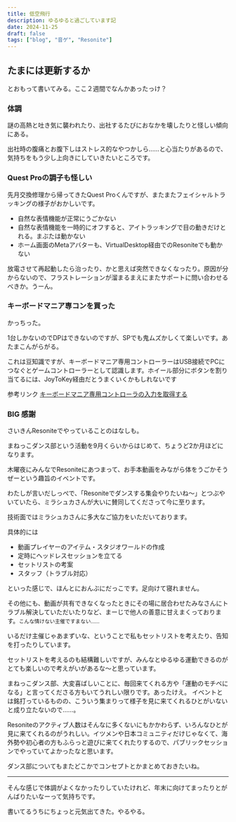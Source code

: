 ```yaml
---
title: 低空飛行
description: ゆるゆると過ごしています記
date: 2024-11-25
draft: false
tags: ["blog", "音ゲ", "Resonite"]
---
```



## たまには更新するか

とおもって書いてみる。ここ２週間でなんかあったっけ？

### 体調

謎の高熱と吐き気に襲われたり、出社するたびにおなかを壊したりと怪しい傾向にある。

出社時の腹痛とお腹下しはストレス的なやつかしら……と心当たりがあるので、気持ちをもう少し上向きにしていきたいところです。

### Quest Proの調子も怪しい

先月交換修理から帰ってきたQuest Proくんですが、またまたフェイシャルトラッキングの様子がおかしいです。

- 自然な表情機能が正常にうごかない
- 自然な表情機能を一時的にオフすると、アイトラッキングで目の動きだけとれる。まぶたは動かない
- ホーム画面のMetaアバターも、VirtualDesktop経由でのResoniteでも動かない

放電させて再起動したら治ったり、かと思えば突然できなくなったり。原因が分からないので、フラストレーションが溜まるまえにまたサポートに問い合わせるべきか。うーん。

### キーボードマニア専コンを買った

かっちった。

<Fig caption="箱なし説明書なしだったけど状態がよかった">
  <Misskey noteId="a065u2eaga" UUID="bb87b392-580f-452f-beb8-fac0002a7639" />
</Fig>

<Fig caption="机きったな">
  <Misskey noteId="a06trdrele" UUID="a98c99b6-472b-48d7-a8ea-d77eff9c9235" />
</Fig>

1台しかないのでDPはできないのですが、SPでも鬼ムズかしくて楽しいです。あたまこんがらがる。

これは豆知識ですが、キーボードマニア専用コントローラーはUSB接続でPCにつなぐとゲームコントローラーとして認識します。ホイール部分にボタンを割り当てるには、JoyToKey経由だとうまくいくかもしれないです

参考リンク
[キーボードマニア専用コントローラの入力を取得する](https://uchitsukushi2.hatenablog.jp/entry/2016/10/09/124857)

### BIG 感謝

さいきんResoniteでやっていることのはなしも。

<Fig caption="お試し回の告知">
  <Misskey noteId="9y0myoc9yi" UUID="3a617521-9896-4d0a-9833-c34008b2dfdf" />
</Fig>

まねっこダンス部という活動を9月くらいからはじめて、ちょうど2か月ほどになります。

木曜夜にみんなでResoniteにあつまって、お手本動画をみながら体をうごかそうぜーという趣旨のイベントです。

わたしが言いだしっぺで、「Resoniteでダンスする集会やりたいね～」とつぶやいていたら、ミラシュカさんが大いに賛同してくださって今に至ります。

技術面ではミラシュカさんに多大なご協力をいただいております。

具体的には

- 動画プレイヤーのアイテム・スタジオワールドの作成
- 定時にヘッドレスセッションを立てる
- セットリストの考案
- スタッフ（トラブル対応）

といった感じで、ほんとにおんぶにだっこです。足向けて寝れません。

その他にも、動画が共有できなくなったときにその場に居合わせたみなさんにトラブル解決していただいたりなど、まーじで他人の善意に甘えまくっております。<small>こんな情けない主催ですまない……</small>

いるだけ主催じゃあまずいな、ということで私もセットリストを考えたり、告知を打ったりしています。

セットリストを考えるのも結構難しいですが、みんなとゆるゆる運動できるのがとても楽しいので考えがいがあるな～と思っています。

<Misskey noteId="a0uuoh474y" UUID="881c273c-5ae0-4e2a-879a-1af7dd758733" />

まねっこダンス部、大変喜ばしいことに、毎回来てくれる方や「運動のモチベになる」と言ってくださる方もいてうれしい限りです。あったけえ。
イベントとは銘打っているものの、こういう集まりって様子を見に来てくれるひとがいないと成り立たないので……。

Resoniteのアクティブ人数はそんなに多くないにもかかわらず、いろんなひとが見に来てくれるのがうれしい。イツメンや日本コミュニティだけじゃなくて、海外勢や初心者の方もふらっと遊びに来てくれたりするので、パブリックセッションでやっていてよかったなと思います。

ダンス部についてもまたどこかでコンセプトとかまとめておきたいね。

---

そんな感じで体調がよくなかったりしていたけれど、年末に向けてまったりとがんばりたいなーって気持ちです。

書いてるうちにちょっと元気出てきた。やるやる。
